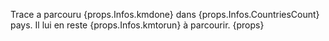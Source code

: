 

Trace a parcouru {props.Infos.kmdone} dans {props.Infos.CountriesCount} pays.
Il lui en reste {props.Infos.kmtorun} à parcourir. {props}
